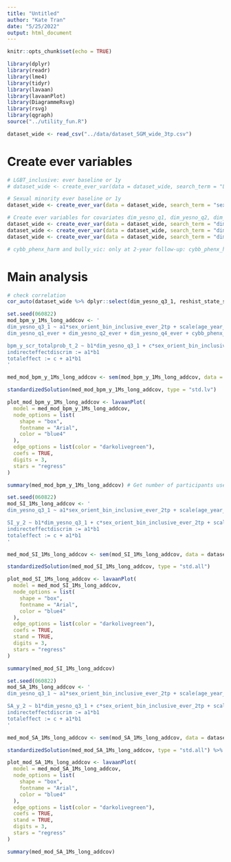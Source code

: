 ```yaml
---
title: "Untitled"
author: "Kate Tran"
date: "5/25/2022"
output: html_document
---
```


```r
knitr::opts_chunk$set(echo = TRUE)
```

```r
library(dplyr)
library(readr)
library(lme4)
library(tidyr)
library(lavaan)
library(lavaanPlot)
library(DiagrammeRsvg)
library(rsvg)
library(qgraph)
source("../utility_fun.R")
```

```r
dataset_wide <- read_csv("../data/dataset_SGM_wide_3tp.csv")
```

# Create ever variables
```r
# LGBT_inclusive: ever baseline or 1y
# dataset_wide <- create_ever_var(data = dataset_wide, search_term = "LGBT_inclusive_bl|LGBT_inclusive_1", new_col_name = "LGBT_inclusive_ever_2tp")

# Sexual minority ever baseline or 1y
dataset_wide <- create_ever_var(data = dataset_wide, search_term = "sex_orient_bin_inclusive_bl|sex_orient_bin_inclusive_1", new_col_name = "sex_orient_bin_inclusive_ever_2tp")

# Create ever variables for covariates dim_yesno_q1, dim_yesno_q2, dim_yesno_q4
dataset_wide <- create_ever_var(data = dataset_wide, search_term = "dim_yesno_q1_1|dim_yesno_q1_2", new_col_name = "dim_yesno_q1_ever")
dataset_wide <- create_ever_var(data = dataset_wide, search_term = "dim_yesno_q2_1|dim_yesno_q2_2", new_col_name = "dim_yesno_q2_ever")
dataset_wide <- create_ever_var(data = dataset_wide, search_term = "dim_yesno_q4_1|dim_yesno_q4_2", new_col_name = "dim_yesno_q4_ever")

# cybb_phenx_harm and bully_vic: only at 2-year follow-up: cybb_phenx_harm_2, bully_vic_2
```

# Main analysis
```r
# check correlation
cor_auto(dataset_wide %>% dplyr::select(dim_yesno_q3_1, reshist_state_so_factor)) # not high # no correlation in mediation
```

```r
set.seed(060822)
mod_bpm_y_1Ms_long_addcov <- '
dim_yesno_q3_1 ~ a1*sex_orient_bin_inclusive_ever_2tp + scale(age_year_2) + sex_br + race_black + race_white + ethnicity_hisp + scale(household_income_2) +
dim_yesno_q1_ever + dim_yesno_q2_ever + dim_yesno_q4_ever + cybb_phenx_harm_2 + bully_vic_2

bpm_y_scr_totalprob_t_2 ~ b1*dim_yesno_q3_1 + c*sex_orient_bin_inclusive_ever_2tp + scale(age_year_2) + sex_br + race_black + race_white + ethnicity_hisp + scale(household_income_2) + dim_yesno_q1_ever + dim_yesno_q2_ever + dim_yesno_q4_ever + cybb_phenx_harm_2 + bully_vic_2
indirecteffectdiscrim := a1*b1
totaleffect := c + a1*b1
'

med_mod_bpm_y_1Ms_long_addcov <- sem(mod_bpm_y_1Ms_long_addcov, data = dataset_wide, se = "bootstrap", bootstrap = 500)

standardizedSolution(med_mod_bpm_y_1Ms_long_addcov, type = "std.lv")

plot_mod_bpm_y_1Ms_long_addcov <- lavaanPlot(
  model = med_mod_bpm_y_1Ms_long_addcov,
  node_options = list(
    shape = "box",
    fontname = "Arial",
    color = "blue4"
  ),
  edge_options = list(color = "darkolivegreen"),
  coefs = TRUE,
  digits = 3,
  stars = "regress"
)

summary(med_mod_bpm_y_1Ms_long_addcov) # Get number of participants used in the models
```

```r
set.seed(060822)
mod_SI_1Ms_long_addcov <- '
dim_yesno_q3_1 ~ a1*sex_orient_bin_inclusive_ever_2tp + scale(age_year_2) + sex_br + race_black + race_white + ethnicity_hisp  + scale(household_income_2) + dim_yesno_q1_ever + dim_yesno_q2_ever + dim_yesno_q4_ever + cybb_phenx_harm_2 + bully_vic_2

SI_y_2 ~ b1*dim_yesno_q3_1 + c*sex_orient_bin_inclusive_ever_2tp + scale(age_year_2) + sex_br + race_black + race_white + ethnicity_hisp  + scale(household_income_2) + dim_yesno_q1_ever + dim_yesno_q2_ever + dim_yesno_q4_ever + cybb_phenx_harm_2 + bully_vic_2
indirecteffectdiscrim := a1*b1
totaleffect := c + a1*b1
'

med_mod_SI_1Ms_long_addcov <- sem(mod_SI_1Ms_long_addcov, data = dataset_wide, se = "bootstrap", bootstrap = 500)

standardizedSolution(med_mod_SI_1Ms_long_addcov, type = "std.all") 

plot_mod_SI_1Ms_long_addcov <- lavaanPlot(
  model = med_mod_SI_1Ms_long_addcov,
  node_options = list(
    shape = "box",
    fontname = "Arial",
    color = "blue4"
  ),
  edge_options = list(color = "darkolivegreen"),
  coefs = TRUE,
  stand = TRUE,
  digits = 3,
  stars = "regress"
)

summary(med_mod_SI_1Ms_long_addcov)
```

```r
set.seed(060822)
mod_SA_1Ms_long_addcov <- '
dim_yesno_q3_1 ~ a1*sex_orient_bin_inclusive_ever_2tp + scale(age_year_2) + sex_br + race_black + race_white + ethnicity_hisp  + scale(household_income_2) + dim_yesno_q1_ever + dim_yesno_q2_ever + dim_yesno_q4_ever + cybb_phenx_harm_2 + bully_vic_2

SA_y_2 ~ b1*dim_yesno_q3_1 + c*sex_orient_bin_inclusive_ever_2tp + scale(age_year_2) + sex_br + race_black + race_white + ethnicity_hisp  + scale(household_income_2) + dim_yesno_q1_ever + dim_yesno_q2_ever + dim_yesno_q4_ever + cybb_phenx_harm_2 + bully_vic_2
indirecteffectdiscrim := a1*b1
totaleffect := c + a1*b1
'

med_mod_SA_1Ms_long_addcov <- sem(mod_SA_1Ms_long_addcov, data = dataset_wide, se = "bootstrap", bootstrap = 500)

standardizedSolution(med_mod_SA_1Ms_long_addcov, type = "std.all") %>% htmlTable::htmlTable()

plot_mod_SA_1Ms_long_addcov <- lavaanPlot(
  model = med_mod_SA_1Ms_long_addcov,
  node_options = list(
    shape = "box",
    fontname = "Arial",
    color = "blue4"
  ),
  edge_options = list(color = "darkolivegreen"),
  coefs = TRUE,
  stand = TRUE,
  digits = 3,
  stars = "regress"
)

summary(med_mod_SA_1Ms_long_addcov)
```





